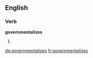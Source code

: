 ==English==

===Verb===
'''governmentalizes'''

# {{third-person singular of|[[governmentalize]]}}

[[de:governmentalizes]]
[[fr:governmentalizes]]